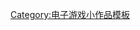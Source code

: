 {{asbox
| image     = Gamepad.svg
| pix       = 30
| subject   = 美國電子遊戲公司或企業
| qualifier = 
| category  = 美國電子遊戲公司小作品
| tempsort  =  
| name      = Template:US-videogame-company-stub
}}<noinclude>
[[Category:电子游戏小作品模板]]
</noinclude>